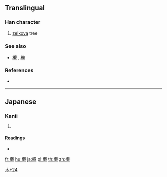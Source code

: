 ==Translingual==

===Han character===
{{Han char|rn=75|rad=木|as=24|sn=28|four=|canj=DTGU}}

# [[zelkova]] tree

===See also===
* [[槻]]<!-- looks like a simplificatin? -->, [[欅]]

===References===
* {{Han ref|kx=0564.261|dkj=15986|dj=0953.320|hdz=21327.071|uh=6B1F|ud=27423}}

----

==Japanese==

===Kanji===
{{ja-kanji|grade=|rs=木24}}

# {{defn|lang=ja|sort=木24}}

====Readings====
* {{ja-readings|on=|kun=[[つき]] (tsuki), [[かたくみ]] (katakumi)}}

[[Category:Japanese-only CJKV Characters|木+24]]

[[fr:欟]]
[[hu:欟]]
[[ja:欟]]
[[pl:欟]]
[[th:欟]]
[[zh:欟]]